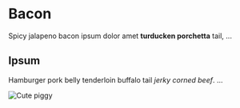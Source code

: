 
<Container>


# Bacon

Spicy jalapeno bacon ipsum dolor amet **turducken porchetta** tail, ...

## Ipsum

Hamburger pork belly tenderloin buffalo tail _jerky corned beef_. ...

![Cute piggy](../images/piggy.png)

</Container>

